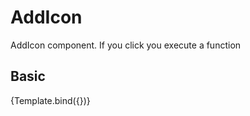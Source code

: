 

<Meta
    title="Components/Content/AddIcon"
    component={AddIcon}
/>

# AddIcon
AddIcon component. If you click you execute a function

<Props of={AddIcon} />


## Basic

<Canvas>
    <Story
    name="Basic"
    actions={{
      onSearch: 'onSearch',
    }}
    >
    {Template.bind({})}
    </Story>
</Canvas>

<ArgsTable story="Basic" />